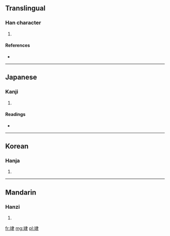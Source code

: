 ==Translingual==

===Han character===
{{Han char|rn=96|rad=玉|as=06|sn=10|four=1510<sub>7</sub>|canj=一土中手 (MGLQ)}}

# {{defn|Han|sort=玉06}}

====References====
* {{Han ref|kx=0730.090|dkj=20936|dj=1141.220|hdz=21114.030|uh=73D2|ud=29650|bh=D2B4|bd=53940}}

----

==Japanese==

===Kanji===
{{ja-kanji|grade=|rs=玉06}}

# {{defn|lang=ja|sort=玉06}}

====Readings====
* {{ja-readings|on=[[しん]] (shin)|kun=[[たま]] (tama)}}

----

==Korean==

===Hanja===
{{ko-hanja|hangeul=진|eumhun=|rv=jin|mr=chin|y=cin}}

# {{defn|lang=ko|sort=玉06}}

----

==Mandarin==

===Hanzi===
{{cmn-hanzi|pin=[[jīn]] ([[jin1]])|wg=chin<sup>1</sup>}}

# {{defn|lang=cmn|sort=玉06}}

[[fr:珒]]
[[mg:珒]]
[[pl:珒]]